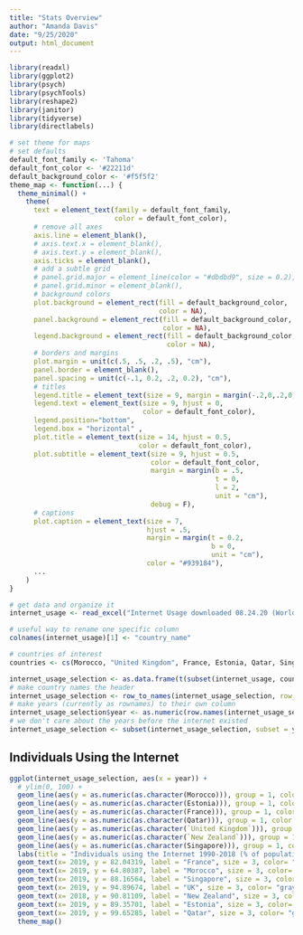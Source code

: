 ```yaml
---
title: "Stats Overview"
author: "Amanda Davis"
date: "9/25/2020"
output: html_document
---
```


```r
library(readxl)
library(ggplot2)
library(psych)
library(psychTools)
library(reshape2)
library(janitor)
library(tidyverse)
library(directlabels)

# set theme for maps
# set defaults
default_font_family <- 'Tahoma'
default_font_color <- '#22211d'
default_background_color <- '#f5f5f2'
theme_map <- function(...) {
  theme_minimal() +
    theme(
      text = element_text(family = default_font_family,
                          color = default_font_color),
      # remove all axes
      axis.line = element_blank(),
      # axis.text.x = element_blank(),
      # axis.text.y = element_blank(),
      axis.ticks = element_blank(),
      # add a subtle grid
      # panel.grid.major = element_line(color = "#dbdbd9", size = 0.2),
      # panel.grid.minor = element_blank(),
      # background colors
      plot.background = element_rect(fill = default_background_color,
                                     color = NA),
      panel.background = element_rect(fill = default_background_color,
                                      color = NA),
      legend.background = element_rect(fill = default_background_color,
                                       color = NA),
      # borders and margins
      plot.margin = unit(c(.5, .5, .2, .5), "cm"),
      panel.border = element_blank(),
      panel.spacing = unit(c(-.1, 0.2, .2, 0.2), "cm"),
      # titles
      legend.title = element_text(size = 9, margin = margin(-.2,0,.2,0, unit = 'cm')),
      legend.text = element_text(size = 9, hjust = 0,
                                 color = default_font_color),
      legend.position="bottom", 
      legend.box = "horizontal" ,
      plot.title = element_text(size = 14, hjust = 0.5,
                                color = default_font_color),
      plot.subtitle = element_text(size = 9, hjust = 0.5,
                                   color = default_font_color,
                                   margin = margin(b = .5,
                                                   t = 0,
                                                   l = 2,
                                                   unit = "cm"),
                                   debug = F),
      # captions
      plot.caption = element_text(size = 7,
                                  hjust = .5,
                                  margin = margin(t = 0.2,
                                                  b = 0,
                                                  unit = "cm"),
                                  color = "#939184"),
      ...
    )
}
```

```r
# get data and organize it
internet_usage <- read_excel("Internet Usage downloaded 08.24.20 (World Bank)/internet_usage.xls")

# useful way to rename one specific column
colnames(internet_usage)[1] <- "country_name"

# countries of interest
countries <- cs(Morocco, "United Kingdom", France, Estonia, Qatar, Singapore, "New Zealand")

internet_usage_selection <- as.data.frame(t(subset(internet_usage, country_name %in% countries)[, -c(2, 3, 4)]))
# make country names the header
internet_usage_selection <- row_to_names(internet_usage_selection, row_number = 1) 
# make years (currently as rownames) to their own column
internet_usage_selection$year <- as.numeric(row.names(internet_usage_selection))
# we don't care about the years before the internet existed
internet_usage_selection <- subset(internet_usage_selection, subset = year > 1989)
```

## Individuals Using the Internet

```r
ggplot(internet_usage_selection, aes(x = year)) +
  # ylim(0, 100) +
  geom_line(aes(y = as.numeric(as.character(Morocco))), group = 1, color = 'red') + 
  geom_line(aes(y = as.numeric(as.character(Estonia))), group = 1, color = 'blue') +
  geom_line(aes(y = as.numeric(as.character(France))), group = 1, color = 'pink') +
  geom_line(aes(y = as.numeric(as.character(Qatar))), group = 1, color = 'green') +
  geom_line(aes(y = as.numeric(as.character(`United Kingdom`))), group = 1, color = 'gray') +
  geom_line(aes(y = as.numeric(as.character(`New Zealand`))), group = 1, color = 'orange') +
  geom_line(aes(y = as.numeric(as.character(Singapore))), group = 1, color = 'black') +
  labs(title = "Individuals using the Internet 1990-2018 (% of population)", subtitle = "Internet users are individuals who have used the Internet (from any location) in the last 3 months.\n The Internet can be used via a computer, mobile phone, personal digital assistant, games machine, digital TV etc.", y = "Individuals using the Internet (% of population)", x = "Year", caption = "Source: World Bank 2020, Data: International Telecommunication Union, World Telecommunication/ICT Development Report and database") +
  geom_text(x= 2019, y = 82.04319, label = "France", size = 3, color= "pink") +
  geom_text(x= 2019, y = 64.80387, label = "Morocco", size = 3, color= "red") +
  geom_text(x= 2019, y = 88.16564, label = "Singapore", size = 3, color= "black") +
  geom_text(x= 2019, y = 94.89674, label = "UK", size = 3, color= "gray") +
  geom_text(x= 2018, y = 90.81109, label = "New Zealand", size = 3, color= "orange") +
  geom_text(x= 2019, y = 89.35701, label = "Estonia", size = 3, color= "blue") +
  geom_text(x= 2019, y = 99.65285, label = "Qatar", size = 3, color= "green") +
  theme_map()
```


